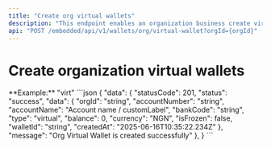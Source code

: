 ```yaml
---
title: "Create org virtual wallets"
description: "This endpoint enables an organization business create virtual wallets"
api: "POST /embedded/api/v1/wallets/org/virtual-wallet?orgId={orgId}"
---
```


# Create organization virtual wallets

<ParamField body="customLabel" type="string" required>
	**Example:** "virt"
</ParamField>


<ResponseExample>
```json
{
  "data": {
    "statusCode": 201,
    "status": "success",
    "data": {
      "orgId": "string",
      "accountNumber": "string",
      "accountName": "Account name / customLabel",
      "bankCode": "string",
      "type": "virtual",
      "balance": 0,
      "currency": "NGN",
      "isFrozen": false,
      "walletId": "string",
      "createdAt": "2025-06-16T10:35:22.234Z"
    },
    "message": "Org Virtual Wallet is created successfully"
  },
}
```
</ResponseExample>